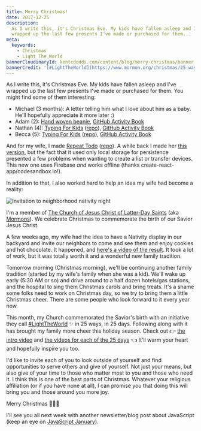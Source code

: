 ```yaml
---
title: Merry Christmas!
date: 2017-12-25
description:
  As I write this, it's Christmas Eve. My kids have fallen asleep and I've
  wrapped up the last few presents I've made or purchased for them...
meta:
  keywords:
    - Christmas
    - Light The World
bannerCloudinaryId: kentcdodds.com/content/blog/merry-christmas/banner
bannerCredit: '[#LightTheWorld](https://www.mormon.org/christmas/25-ways-25-days)'
---
```


As I write this, it's Christmas Eve. My kids have fallen asleep and I've wrapped
up the last few presents I've made or purchased for them. You might find some of
them interesting:

- Michael (3 months): A letter telling him what I love about him as a baby.
  He'll hopefully appreciate it more later :)
- Adam (2):
  [Hand woven beanie](https://x.com/kentcdodds/status/944812510821023744),
  [GitHub Activity Book](https://github.myshopify.com/products/github-activity-book)
- Nathan (4): [Typing For Kids](https://typing-for-kids.netlify.com)
  ([repo](https://github.com/kentcdodds/typing-for-kids)),
  [GitHub Activity Book](https://github.myshopify.com/products/github-activity-book)
- Becca (5): [Typing For Kids](https://typing-for-kids.netlify.com)
  ([repo](https://github.com/kentcdodds/typing-for-kids)),
  [GitHub Activity Book](https://github.myshopify.com/products/github-activity-book)

And for my wife, I made [Repeat Todo](https://repeat-todo.com)
([repo](https://github.com/kentcdodds/repeat-todo-v2)). A while back I made her
[this version](https://stackedit.io/repeat-todo.surge.sh), but the fact that it
used only local storage for persistence presented a few problems when wanting to
create a list or transfer devices. This new one uses Firebase _and_ works
offline (thanks create-react-app/codesandbox.io!).

In addition to that, I also worked hard to help an idea my wife had become a
reality:

![Invitation to neighborhood nativity night](https://res.cloudinary.com/kentcdodds-com/image/upload/v1625033149/kentcdodds.com/content/blog/merry-christmas/0.png)

I'm a member of
[The Church of Jesus Christ of Latter-Day Saints](https://lds.org) (aka
[Mormons](https://mormon.org)). We celebrate Christmas to commemorate the birth
of our Savior Jesus Christ.

A few weeks ago, my wife had the idea to have a Nativity display in our backyard
and invite our neighbors to come and see them and enjoy cookies and hot
chocolate. It happened, and
[here's a video of the result](https://x.com/kentcdodds/status/943644317503156224).
It took a lot of work, but it was totally worth it and a wonderful new family
tradition.

Tomorrow morning (Christmas morning), we'll be continuing another family
tradition (started by my wife's family when she was a kid). We'll wake up early
(5:30 AM or so) and drive around to a half dozen hotels/gas stations, and the
hospital to sing them Christmas carols and bring treats. It's a shame some folks
need to work on Christmas day, so we try to bring them a little Christmas cheer.
There are some people who look forward to it every year now.

This month, my Church commemorated the Savior's birth with an initiative they
call [#LightTheWorld](https://www.mormon.org/christmas/25-ways-25-days) ✨ in 25
ways, in 25 days. Following along with it has brought my family more cheer this
holiday season. Check out 👉 [the intro video](https://youtu.be/P_VRN7hcL_8) and
[the videos for each of the 25 days](https://www.mormon.org/christmas/25-ways-25-days)
👈 It'll warm your heart and hopefully inspire you too.

I'd like to invite each of you to look outside of yourself and find
opportunities to serve others and give of yourself. Not just your means, but
also give of your time to those who matter most to you and those who need it. I
think this is one of the best parts of Christmas. Whatever your religious
affiliation (or if you have none at all), I can promise you that doing this will
bring you and those around you more joy.

Merry Christmas 🎅🎄🎁

I'll see you all next week with another newsletter/blog post about JavaScript
(keep an eye on [JavaScript January](https://www.javascriptjanuary.com)).
